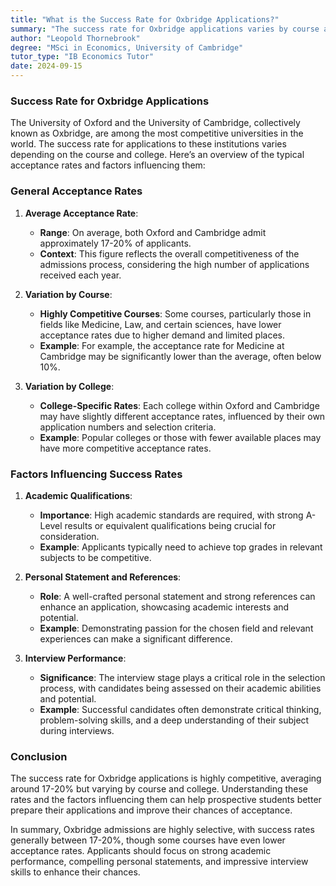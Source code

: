 ```yaml
---
title: "What is the Success Rate for Oxbridge Applications?"
summary: "The success rate for Oxbridge applications varies by course and college. On average, Oxford and Cambridge admit about 17-20% of applicants, making it highly competitive, with some courses having even lower acceptance rates."
author: "Leopold Thornebrook"
degree: "MSci in Economics, University of Cambridge"
tutor_type: "IB Economics Tutor"
date: 2024-09-15
---
```


### Success Rate for Oxbridge Applications

The University of Oxford and the University of Cambridge, collectively known as Oxbridge, are among the most competitive universities in the world. The success rate for applications to these institutions varies depending on the course and college. Here’s an overview of the typical acceptance rates and factors influencing them:

### General Acceptance Rates

1. **Average Acceptance Rate**:
   - **Range**: On average, both Oxford and Cambridge admit approximately 17-20% of applicants.
   - **Context**: This figure reflects the overall competitiveness of the admissions process, considering the high number of applications received each year.

2. **Variation by Course**:
   - **Highly Competitive Courses**: Some courses, particularly those in fields like Medicine, Law, and certain sciences, have lower acceptance rates due to higher demand and limited places.
   - **Example**: For example, the acceptance rate for Medicine at Cambridge may be significantly lower than the average, often below 10%.

3. **Variation by College**:
   - **College-Specific Rates**: Each college within Oxford and Cambridge may have slightly different acceptance rates, influenced by their own application numbers and selection criteria.
   - **Example**: Popular colleges or those with fewer available places may have more competitive acceptance rates.

### Factors Influencing Success Rates

1. **Academic Qualifications**:
   - **Importance**: High academic standards are required, with strong A-Level results or equivalent qualifications being crucial for consideration.
   - **Example**: Applicants typically need to achieve top grades in relevant subjects to be competitive.

2. **Personal Statement and References**:
   - **Role**: A well-crafted personal statement and strong references can enhance an application, showcasing academic interests and potential.
   - **Example**: Demonstrating passion for the chosen field and relevant experiences can make a significant difference.

3. **Interview Performance**:
   - **Significance**: The interview stage plays a critical role in the selection process, with candidates being assessed on their academic abilities and potential.
   - **Example**: Successful candidates often demonstrate critical thinking, problem-solving skills, and a deep understanding of their subject during interviews.

### Conclusion

The success rate for Oxbridge applications is highly competitive, averaging around 17-20% but varying by course and college. Understanding these rates and the factors influencing them can help prospective students better prepare their applications and improve their chances of acceptance.

In summary, Oxbridge admissions are highly selective, with success rates generally between 17-20%, though some courses have even lower acceptance rates. Applicants should focus on strong academic performance, compelling personal statements, and impressive interview skills to enhance their chances.
